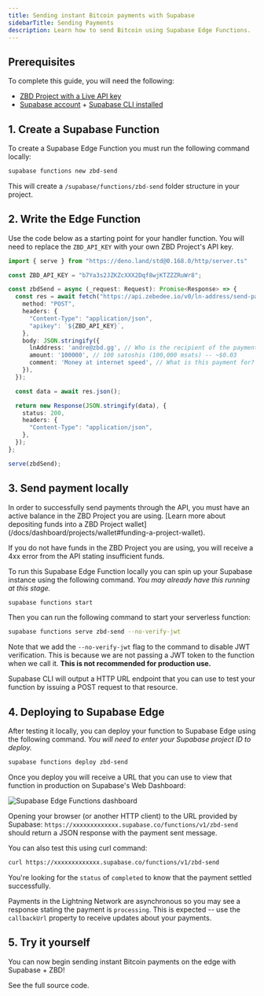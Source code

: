 ```yaml
---
title: Sending instant Bitcoin payments with Supabase
sidebarTitle: Sending Payments
description: Learn how to send Bitcoin using Supabase Edge Functions.
---
```


## Prerequisites

To complete this guide, you will need the following:

- [ZBD Project with a Live API key](/docs/dashboard/projects/api)
- [Supabase account](https://supabase.com/) + [Supabase CLI installed](https://supabase.com/docs/guides/cli#installation)

## 1. Create a Supabase Function

To create a Supabase Edge Function you must run the following command locally:

```bash
supabase functions new zbd-send
```

This will create a `/supabase/functions/zbd-send` folder structure in your project.

## 2. Write the Edge Function

Use the code below as a starting point for your handler function. You will need to replace the `ZBD_API_KEY` with your own ZBD Project's API key.

```typescript
import { serve } from "https://deno.land/std@0.168.0/http/server.ts"

const ZBD_API_KEY = "b7Ya3s2JZKZcXXX2Dqf8wjKTZZZRuWr8";

const zbdSend = async (_request: Request): Promise<Response> => {
  const res = await fetch("https://api.zebedee.io/v0/ln-address/send-payment", {
    method: "POST",
    headers: {
      "Content-Type": "application/json",
      "apikey": `${ZBD_API_KEY}`,
    },
    body: JSON.stringify({
      lnAddress: 'andre@zbd.gg', // Who is the recipient of the payment?
      amount: '100000', // 100 satoshis (100,000 msats) -- ~$0.03
      comment: 'Money at internet speed', // What is this payment for?
    }),
  });

  const data = await res.json();

  return new Response(JSON.stringify(data), {
    status: 200,
    headers: {
      "Content-Type": "application/json",
    },
  });
};

serve(zbdSend);
```

## 3. Send payment locally

<Warning>
  In order to successfully send payments through the API, you must have an active balance in the ZBD Project you are using. [Learn more about depositing funds into a ZBD Project wallet](/docs/dashboard/projects/wallet#funding-a-project-wallet).

  If you do not have funds in the ZBD Project you are using, you will receive a 4xx error from the API stating insufficient funds.
</Warning>

To run this Supabase Edge Function locally you can spin up your Supabase instance using the following command. *You may already have this running at this stage.*

```bash
supabase functions start
```

Then you can run the following command to start your serverless function:

```bash
supabase functions serve zbd-send --no-verify-jwt
```

Note that we add the `--no-verify-jwt` flag to the command to disable JWT verification. This is because we are not passing a JWT token to the function when we call it. **This is not recommended for production use.**

Supabase CLI will output a HTTP URL endpoint that you can use to test your function by issuing a POST request to that resource.

## 4. Deploying to Supabase Edge

After testing it locally, you can deploy your function to Supabase Edge using the following command. *You will need to enter your Supabase project ID to deploy.*

```bash
supabase functions deploy zbd-send
```

Once you deploy you will receive a URL that you can use to view that function in production on Supabase's Web Dashboard:

<Frame type="glass">
  <img src="/img/supabase-edge.png" alt="Supabase Edge Functions dashboard" />
</Frame>

Opening your browser (or another HTTP client) to the URL provided by Supabase: `https://xxxxxxxxxxxxx.supabase.co/functions/v1/zbd-send` should return a JSON response with the payment sent message.

You can also test this using curl command:

```bash
curl https://xxxxxxxxxxxxx.supabase.co/functions/v1/zbd-send
```

You're looking for the `status` of `completed` to know that the payment settled successfully. 

<Info>Payments in the Lightning Network are asynchronous so you may see a response stating the payment is `processing`. This is expected -- use the `callbackUrl` property to receive updates about your payments.</Info>

## 5. Try it yourself

You can now begin sending instant Bitcoin payments on the edge with Supabase + ZBD!

<CardGroup cols={1}>
  <Card title="Supabase Edge Functions Example" icon="github" color="#000000" href="https://github.com/zebedeeio/zbd-supabase-edge-functions-example">
    See the full source code.
  </Card>
</CardGroup>
